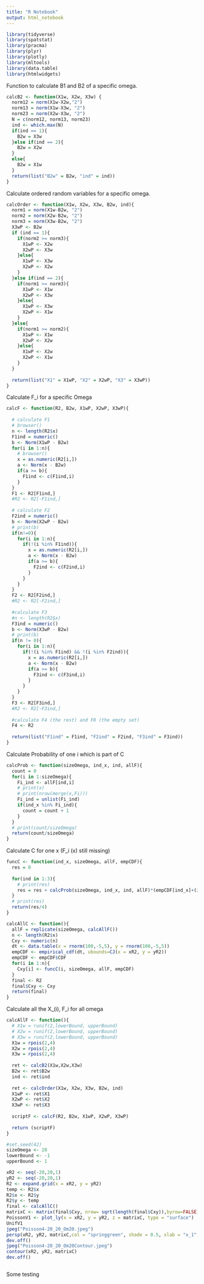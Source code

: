 ```yaml
---
title: "R Notebook"
output: html_notebook
---
```


```r
library(tidyverse)
library(spatstat)
library(pracma)
library(plyr)
library(plotly)
library(mltools)
library(data.table)
library(htmlwidgets)
```


Function to calculate B1 and B2 of a specific omega. 
```r

calcB2 <- function(X1w, X2w, X3w) {
  norm12 = norm(X1w-X2w,"2")
  norm13 = norm(X1w-X3w, "2")
  norm23 = norm(X2w-X3w, "2")
  N = c(norm12, norm13, norm23)
  ind <- which.max(N)
  if(ind == 1){
    B2w = X3w
  }else if(ind == 2){
    B2w = X2w
  }
  else{
    B2w = X1w
  }
  return(list("B2w" = B2w, "ind" = ind))
}

```


Calculate ordered random variables for a specific omega.
```r
calcOrder <- function(X1w, X2w, X3w, B2w, ind){
  norm1 = norm(X1w-B2w, "2")
  norm2 = norm(X2w-B2w, "2")
  norm3 = norm(X3w-B2w, "2")
  X3wP <- B2w
  if (ind == 1){
    if(norm2 >= norm3){
      X1wP <- X2w
      X2wP <- X3w
    }else{
      X1wP <- X3w
      X2wP <- X2w
    }
  }else if(ind == 2){
    if(norm1 >= norm3){
      X1wP <- X1w
      X2wP <- X3w
    }else{
      X1wP <- X3w
      X2wP <- X1w
    }
  }else{
    if(norm1 >= norm2){
      X1wP <- X1w
      X2wP <- X2w
    }else{
      X1wP <- X2w
      X2wP <- X1w
    }
  }
  
  return(list("X1" = X1wP, "X2" = X2wP, "X3" = X3wP))
}

```

Calculate F_i for a specific Omega
```r
calcF <- function(R2, B2w, X1wP, X2wP, X3wP){
  
  # calculate F1
  # browser()
  n <- length(R2$x)
  F1ind = numeric()
  b <- Norm(X1wP - B2w)
  for(i in 1:n){
    # browser()
    x = as.numeric(R2[i,])
    a <- Norm(x - B2w)
    if(a >= b){
      F1ind <- c(F1ind,i)
    }
  }
  F1 <- R2[F1ind,]
  #R2 <- R2[-F1ind,]
  
  # calculate F2
  F2ind = numeric()
  b <- Norm(X2wP - B2w)
  # print(b)
  if(n!=0){
    for(i in 1:n){
      if(!(i %in% F1ind)){
        x = as.numeric(R2[i,])
        a <- Norm(x - B2w)
        if(a >= b){
          F2ind <- c(F2ind,i)
        }
      }
    }
  }
  F2 <- R2[F2ind,]
  #R2 <- R2[-F2ind,]
  
  #calculate F3
  #n <- length(R2$x)
  F3ind = numeric()
  b <- Norm(X3wP - B2w)
  # print(b)
  if(n != 0){
    for(i in 1:n){
      if(!(i %in% F1ind) && !(i %in% F2ind)){
        x = as.numeric(R2[i,])
        a <- Norm(x - B2w)
        if(a >= b){
          F3ind <- c(F3ind,i)
        }
      }
    }
  }
  F3 <- R2[F3ind,]
  #R2 <- R2[-F3ind,]
  
  #calculate F4 (the rest) and F0 (the empty set) 
  F4 <- R2
  
  return(list("F1ind" = F1ind, "F2ind" = F2ind, "F3ind" = F3ind))
}
```



Calculate Probability of one i which is part of C
```r
calcProb <- function(sizeOmega, ind_x, ind, allF){
  count = 0
  for(i in 1:sizeOmega){
    Fi_ind <- allF[ind,i]
    # print(x)
    # print(nrow(merge(x,Fi)))
    Fi_ind = unlist(Fi_ind)
    if(ind_x %in% Fi_ind){
      count = count + 1
    }
  }
  # print(count/sizeOmega)
  return(count/sizeOmega)
}
```


Calculate C for one x (F_i (x) still missing)
```r
funcC <- function(ind_x, sizeOmega, allF, empCDF){
  res = 0
  
  for(ind in 1:3){
    # print(res)
    res = res + calcProb(sizeOmega, ind_x, ind, allF)*(empCDF[ind_x]+(ind-1))
  }
  # print(res)
  return(res/4)
}
```

```r
calcAllC <- function(){
  allF = replicate(sizeOmega, calcAllF())
  n <- length(R2$x)
  Cxy <- numeric(n)
  dt <- data.table(x = rnorm(100,-5,5), y = rnorm(100,-5,5))
  empCDF <- empirical_cdf(dt, ubounds=CJ(x = xR2, y = yR2))
  empCDF <- empCDF$CDF
  for(i in 1:n){
    Cxy[i] <- funcC(i, sizeOmega, allF, empCDF)
  }
  final <- R2
  final$Cxy <- Cxy
  return(final)
}
```

Calculate all the X_(i), F_i for all omega 
```r
calcAllF <- function(){
  # X1w = runif(2,lowerBound, upperBound)
  # X2w = runif(2,lowerBound, upperBound)
  # X3w = runif(2,lowerBound, upperBound)
  X1w = rpois(2,4)
  X2w = rpois(2,4)
  X3w = rpois(2,4)
  
  ret <- calcB2(X1w,X2w,X3w)
  B2w <- ret$B2w
  ind <- ret$ind
  
  ret <- calcOrder(X1w, X2w, X3w, B2w, ind)
  X1wP <- ret$X1
  X2wP <- ret$X2
  X3wP <- ret$X3
  
  scriptF <- calcF(R2, B2w, X1wP, X2wP, X3wP)
  
  return (scriptF)
}

```


```r
#set.seed(42)
sizeOmega <- 20
lowerBound <- -1
upperBound <- 1

xR2 <- seq(-20,20,1)
yR2 <- seq(-20,20,1)
R2 <- expand.grid(x = xR2, y = yR2)
temp <- R2$x
R2$x <- R2$y
R2$y <- temp
final <- calcAllC()
matrixC <- matrix(final$Cxy, nrow= sqrt(length(final$Cxy)),byrow=FALSE)
PoissonV1 <- plot_ly(x = xR2, y = yR2, z = matrixC, type = "surface")
UnifV1
jpeg("Poisson4-20_20_Om20.jpeg")
persp(xR2, yR2, matrixC,col = "springgreen", shade = 0.5, xlab = "x_1", ylab = "x_2", zlab = "C(x)")
dev.off()
jpeg("Poisson4-20_20_Om20Contour.jpeg")
contour(xR2, yR2, matrixC)
dev.off()
```


```r

```


Some testing

```r

```

